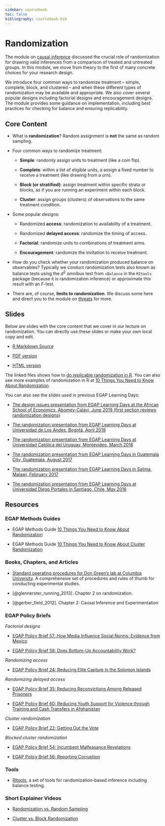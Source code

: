 ```yaml
---
sidebar: coursebook
toc: false
bibliography: coursebook.bib
---
```


# Randomization  {.unlisted}

The module on [causal inference](causal-inference.html) discussed the crucial role of randomization for drawing valid inferences from a comparison of treated and untreated groups.  In this module, we move from theory to the first of many concrete choices for your research design.  

We introduce four common ways to randomize treatment -- simple, complete, block, and clustered -- and when these different types of randomization may be available and appropriate.  We also cover several popular designs including factorial designs and encouragement designs.  The module provides some guidance on implementation, including best practices for checking for balance and ensuring replicability.  

## Core Content

- What is **randomization**? Random assignment is **not** the same as random sampling.

- Four common ways to randomize treatment:

    - **Simple**: randomly assign units to treatment (like a coin flip).

    - **Complete**: within a list of eligible units, a assign a fixed number to receive a treatment (like drawing from a urn).

    - **Block (or stratified)**: assign treatment within specific strata or blocks, as if you are running an experiment within each block.
      
    - **Cluster**: assign groups (clusters) of observations to the same treatment condition.
    
    
- Some popular designs:
    
    - Randomized **access**: randomization to availability of a treatment.
    
    - Randomized **delayed access**: randomize the timing of access.
    
    - **Factorial**: randomize units to combinations of treatment arms.
    
    - **Encouragement**: randomize the invitation to receive treatment.

- How do you check whether your randomization produced balance on observables?  Typically we conduct randomization tests also known as balance tests using the $d^2$ omnibus test from `xBalance` in the `RItools` package (because it is randomization inference) or approximate this result with an $F$-test.

- There are, of course, **limits to randomization**.  We discuss some here and direct you to the module on [threats](threats-to-internal-validity-of-randomized-experiments.html) for more.

## Slides

Below are slides with the core content that we cover in our lecture on randomization. You can directly use these slides or make your own local copy and edit.

- [R Markdown Source](https://egap.github.io/learningdays-resources/Slides/randomization-slides.Rmd)

- [PDF version](https://egap.github.io/learningdays-resources/Slides/randomization-slides.pdf)

- [HTML version](https://egap.github.io/learningdays-resources/Slides/randomization-slides.html)

The linked files shows how to [do replicable randomization in R](https://egap.github.io/learningdays-resources/Exercises/randomization-exercises.Rmd). You can also see more examples of randomization in R at  [10 Things You Need to Know About Randomization](https://egap.org/resource/10-things-to-know-about-randomization/).

You can also see the slides used in previous EGAP Learning Days:

- [The design issues presentation from EGAP Learning Days at the African School of Economics, Abomey-Calavi, June 2019 (first section reviews randomization designs)](https://egap.github.io/learningdays-resources/Slides/Examples/threats-benin.pdf)

- [The randomization presentation from EGAP Learning Days at Universidad de Los Andes, Bogotá, April 2019](https://egap.github.io/learningdays-resources/Slides/Examples/randomization-bogota.pdf)

- [The randomization presentation from EGAP Learning Days at Universidad Católica del Uruguay, Montevideo, March 2018](https://egap.github.io/learningdays-resources/Slides/Examples/randomization-montevideo.pdf)

- [The randomization presentation from EGAP Learning Days in Guatemala City, Guatemala, August 2017](https://egap.github.io/learningdays-resources/Slides/Examples/randomization-guatemala.pdf)

- [The randomization presentation from EGAP Learning Days in Salima, Malawi, February 2017](https://egap.github.io/learningdays-resources/Slides/Examples/randomization-malawi.pdf)

- [The randomization presentation from EGAP Learning Days at Universidad Diego Portales in Santiago, Chile, May 2016](https://egap.github.io/learningdays-resources/Slides/Examples/randomization-santiago.pdf)


## Resources

### EGAP Methods Guides

- EGAP Methods Guide [10 Things You Need to Know About Randomization](https://egap.org/resource/10-things-to-know-about-randomization/)

- EGAP Methods Guide [10 Things You Need to Know About Cluster Randomization](https://egap.org/resource/10-things-to-know-about-cluster-randomization/)

### Books, Chapters, and Articles

- [Standard operating procedures for Don Green’s lab at Columbia University](https://github.com/acoppock/Green-Lab-SOP). A comprehensive set of procedures and rules of thumb for conducting experimental studies.

- [@glennerster_running_2013]. Chapter 2 on randomization.

- [@gerber_field_2012]. Chapter 2: Causal Inference and Experimentation

### EGAP Policy Briefs

*Factorial designs*

- [EGAP Policy Brief 57: How Media Influence Social Norms: Evidence from Mexico](https://egap.org/resource/how-media-influence-social-norms-evidence-from-mexico/)

- [EGAP Policy Brief 58: Does Bottom-Up Accountability Work?](https://egap.org/resource/does-bottom-up-accountability-work-evidence-from-uganda/)

*Randomizing access*

- [EGAP Policy Brief 24: Reducing Elite Capture in the Solomon Islands](https://egap.org/resource/brief-24-reducing-elite-capture-in-the-solomon-islands/)

*Randomizing delayed access*

  - [EGAP Policy Brief 35: Reducing Reconvictions Among Released Prisoners](https://egap.org/resource/brief-35-reducing-reconvictions-among-released-prisoners/)

  - [EGAP Policy Brief 60: Reducing Youth Support for Violence through Training and Cash Transfers in Afghanistan](https://egap.org/resource/reducing-youth-support-for-violence-through-training-and-cash-transfers-in-afghanistan/)

*Cluster randomization*

  - [EGAP Policy Brief 22: Getting Out the Vote](https://egap.org/resource/brief-22-getting-out-the-vote/)

*Blocked cluster randomization*

  - [EGAP Policy Brief 54: Incumbent Malfeasance Revelations](https://egap.org/resource/evidence-from-mexico-the-effect-of-incumbent-malfeasance-revelations/)

  - [EGAP Policy Brief 56: Reporting Corruption](https://egap.org/resource/reporting-corruption-in-nigeria-testing-the-effects-of-norms-nudges/)


### Tools

- [RItools](https://cran.r-project.org/web/packages/RItools/index.html), a set of tools for randomization-based inference including balance testing.


### Short Explainer Videos

 - [Randomization vs. Random Sampling](https://www.youtu.be/02A61b3hxvA)
 
 - [Cluster vs. Block Randomization](https://www.youtu.be/bL2U9z8hX1k)
 
